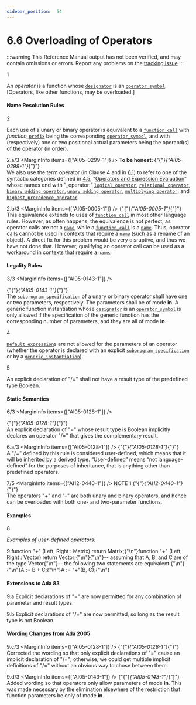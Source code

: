 ```yaml
---
sidebar_position:  54
---
```


# 6.6 Overloading of Operators

:::warning
This Reference Manual output has not been verified,
and may contain omissions or errors.
Report any problems on the [tracking issue](https://github.com/ada-lang-io/ada-lang-io/issues/20)
:::


<MarginText>1</MarginText>
<p>An <em>operator</em> is a function whose <code><a href="../AA-6/AA-6.1#S0199">designator</a></code> is an <code><a href="../AA-6/AA-6.1#S0202">operator_symbol</a></code>. [Operators, like other functions, may be overloaded.] <br /></p>


#### Name Resolution Rules

<MarginText>2</MarginText>
<p>Each use of a unary or binary operator is equivalent to a <code><a href="../AA-6/AA-6.4#S0218">function_call</a></code> with <em>function_</em><code><a href="../AA-4/AA-4.1#S0093">prefix</a></code> being the corresponding <code><a href="../AA-6/AA-6.1#S0202">operator_symbol</a></code>, and with (respectively) one or two positional actual parameters being the operand(s) of the operator (in order). <br /></p>

<MarginText>2.a/3</MarginText>
<MarginInfo items={["AI05-0299-1"]} /><Admonition type="aarm" aarm="note" title="Note: ">
<strong>To be honest: </strong>{"{"}<em>{"AI05-0299-1"}</em>{"}"} <br />We also use the term operator (in Clause 4 and in <a href="../AA-6/AA-6.1">6.1</a>) to refer to one of the syntactic categories defined in <a href="../AA-4/AA-4.5">4.5</a>, &ldquo;<a href="../AA-4/AA-4.5">Operators and Expression Evaluation</a>&rdquo; whose names end with &ldquo;_operator:&rdquo; <code><a href="../AA-4/AA-4.5#S0142">logical_operator</a></code>, <code><a href="../AA-4/AA-4.5#S0143">relational_operator</a></code>, <code><a href="../AA-4/AA-4.5#S0144">binary_adding_operator</a></code>, <code><a href="../AA-4/AA-4.5#S0145">unary_adding_operator</a></code>, <code><a href="../AA-4/AA-4.5#S0146">multiplying_operator</a></code>, and <code><a href="../AA-4/AA-4.5#S0147">highest_precedence_operator</a></code>. <br /></Admonition>

<MarginText>2.b/3</MarginText>
<MarginInfo items={["AI05-0005-1"]} /><Admonition type="aarm" aarm="discussion" title="Discussion: ">
<strong></strong>{"{"}<em>{"AI05-0005-1"}</em>{"}"} <br />This equivalence extends to uses of <code><a href="../AA-6/AA-6.4#S0218">function_call</a></code> in most other language rules. However, as often happens, the equivalence is not perfect, as operator calls are not a <code><a href="../AA-4/AA-4.1#S0091">name</a></code>, while a <code><a href="../AA-6/AA-6.4#S0218">function_call</a></code> is a <code><a href="../AA-4/AA-4.1#S0091">name</a></code>. Thus, operator calls cannot be used in contexts that require a <code><a href="../AA-4/AA-4.1#S0091">name</a></code> (such as a rename of an object). A direct fix for this problem would be very disruptive, and thus we have not done that. However, qualifying an operator call can be used as a workaround in contexts that require a <code><a href="../AA-4/AA-4.1#S0091">name</a></code>. <br /></Admonition>


#### Legality Rules

<MarginText>3/3</MarginText>
<MarginInfo items={["AI05-0143-1"]} /><p>{"{"}<em>{"AI05-0143-1"}</em>{"}"} <br />The <code><a href="../AA-6/AA-6.1#S0196">subprogram_specification</a></code> of a unary or binary operator shall have one or two parameters, respectively. The parameters shall be of mode <strong>in</strong>. A generic function instantiation whose <code><a href="../AA-6/AA-6.1#S0199">designator</a></code> is an <code><a href="../AA-6/AA-6.1#S0202">operator_symbol</a></code> is only allowed if the specification of the generic function has the corresponding number of parameters, and they are all of mode <strong>in</strong>.<br /></p>

<MarginText>4</MarginText>
<p><code><a href="../AA-3/AA-3.7#S0063">Default_expression</a></code>s are not allowed for the parameters of an operator (whether the operator is declared with an explicit <code><a href="../AA-6/AA-6.1#S0196">subprogram_specification</a></code> or by a <code><a href="../AA-12/AA-12.3#S0315">generic_instantiation</a></code>).<br /></p>

<MarginText>5</MarginText>
<p>An explicit declaration of "/=" shall not have a result type of the predefined type Boolean. <br /></p>


#### Static Semantics

<MarginText>6/3</MarginText>
<MarginInfo items={["AI05-0128-1"]} /><p>{"{"}<em>{"AI05-0128-1"}</em>{"}"} <br />An explicit declaration of "=" whose result type is Boolean implicitly declares an operator "/=" that gives the complementary result. <br /></p>

<MarginText>6.a/3</MarginText>
<MarginInfo items={["AI05-0128-1"]} /><Admonition type="aarm" aarm="discussion" title="Discussion: ">
<strong></strong>{"{"}<em>{"AI05-0128-1"}</em>{"}"} <br />A "/=" defined by this rule is considered user-defined, which means that it will be inherited by a derived type. &ldquo;User-defined&rdquo; means &ldquo;not language-defined&rdquo; for the purposes of inheritance, that is anything other than predefined operators. <br /></Admonition>

<MarginText>7/5</MarginText>
<MarginInfo items={["AI12-0440-1"]} /><Admonition type="aarm" aarm="note" title="Note: ">
NOTE 1   {"{"}<em>{"AI12-0440-1"}</em>{"}"} <br />The operators "+" and "&ndash;" are both unary and binary operators, and hence can  be overloaded with both one- and two-parameter functions. <br /></Admonition>


#### Examples

<MarginText>8</MarginText>
<p><em>Examples of user-defined operators:</em> <br /></p>

<MarginText>9</MarginText>
<CodeBlock language="ada">
function "+" (Left, Right : Matrix) return Matrix;{"\n"}function "+" (Left, Right : Vector) return Vector;{"\n"}{"\n"}--  assuming that A, B, and C are of the type Vector{"\n"}--  the following two statements are equivalent:{"\n"}{"\n"}A := B + C;{"\n"}A := "+"(B, C);{"\n"}

</CodeBlock>

#### Extensions to Ada 83

<MarginText>9.a</MarginText>
<Admonition type="aarm" aarm="note" title="Note: ">
Explicit declarations of "=" are now permitted for any combination of parameter and result types.<br /></Admonition>

<MarginText>9.b</MarginText>
<Admonition type="aarm" aarm="note" title="Note: ">
Explicit declarations of "/=" are now permitted, so long as the result type is not Boolean. <br /></Admonition>


#### Wording Changes from Ada 2005

<MarginText>9.c/3</MarginText>
<MarginInfo items={["AI05-0128-1"]} /><Admonition type="aarm" aarm="correction" title="Correction:">
{"{"}<em>{"AI05-0128-1"}</em>{"}"} <strong><br /></strong> Corrected the wording so that only explicit declarations of "=" cause an implicit declaration of "/="; otherwise, we could get multiple implicit definitions of "/=" without an obvious way to chose between them.<br /></Admonition>

<MarginText>9.d/3</MarginText>
<MarginInfo items={["AI05-0143-1"]} /><Admonition type="aarm" aarm="note" title="Note: ">
{"{"}<em>{"AI05-0143-1"}</em>{"}"} <br />Added wording so that operators only allow parameters of mode <strong>in</strong>. This was made necessary by the elimination elsewhere of the restriction that function parameters be only of mode <strong>in</strong>. <br /></Admonition>


